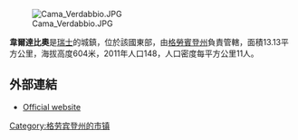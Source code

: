 [[Image:Cama_Verdabbio.JPG|right]]

'''韋爾達比奧'''是[[瑞士|瑞士]]的城鎮，位於該國東部，由[[格勞賓登州|格勞賓登州]]負責管轄，面積13.13平方公里，海拔高度604米，2011年人口148，人口密度每平方公里11人。

==外部連結==
* [https://web.archive.org/web/20060831040419/http://verdabbio.moesano.ch/ Official website] {{it icon}}

{{Switzerland-geo-stub}}
[[Category:格劳宾登州的市镇|Category:格劳宾登州的市镇]]